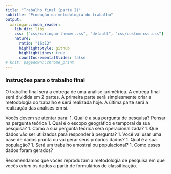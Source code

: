 ```yaml
---
title: "Trabalho final (parte I)"
subtitle: "Produção da metodologia do trabalho"
output:
  xaringan::moon_reader:
    lib_dir: libs
    css: ["css/xaringan-themer.css", "default", "css/custom-css.css"]
    nature:
      ratio: "16:12"
      highlightStyle: github
      highlightLines: true
      countIncrementalSlides: false
# knit: pagedown::chrome_print
---
```

### Instruções para o trabalho final

O trabalho final será a entrega de uma análise jurimétrica. A entrega final será dividida em 2 partes. A primeira parte será simplesmente criar a metodologia do trabalho e será realizada hoje. A última parte será a realização das análises em si. 

Vocês devem se atentar para:
1. Qual é a sua pergunta de pesquisa? Pensar na pergunta teórica
1. Qual é o escopo geográfico e temporal da sua pesquisa?
1. Como a sua pergunta teórica será operacionalizada?
1. Que dados vão ser utilizados para responder à pergunta?
1. Você vai usar uma base de dados pronta ou vai gerar seus próprios dados?
1. Qual é a sua população?
1. Será um trabalho amostral ou populacional?
1. Como esses dados foram gerados?

Recomendamos que vocês reproduzam a metodologia de pesquisa em que vocês _criam_ os dados a partir de formulários de classificação. 

